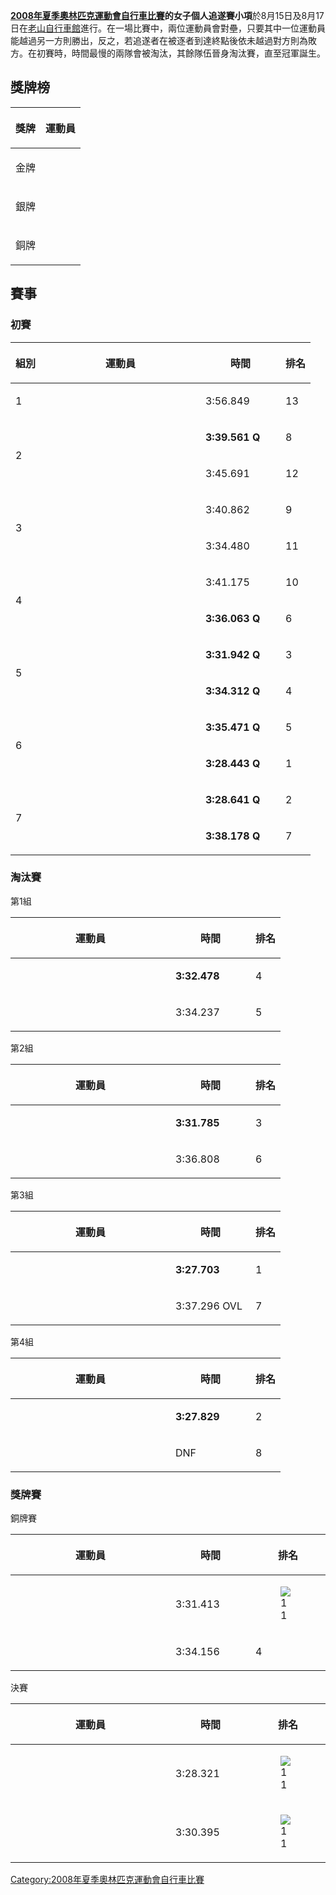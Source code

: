 {{2008年夏季奧林匹克運動會自行車比賽}}
'''[[2008年夏季奧林匹克運動會自行車比賽|2008年夏季奧林匹克運動會自行車比賽]]的女子個人追遂賽小項'''於8月15日及8月17日在[[老山自行車館|老山自行車館]]進行。在一場比賽中，兩位運動員會對壘，只要其中一位運動員能越過另一方則勝出，反之，若追遂者在被逐者到達終點後依未越過對方則為敗方。在初賽時，時間最慢的兩隊會被淘汰，其餘隊伍晉身淘汰賽，直至冠軍誕生。

== 獎牌榜 ==
{| class="wikitable"
|- bgcolor="#efefef"
!align=center| 獎牌
!align=center| 運動員
|-
| bgcolor="gold" | 金牌
| {{flagIOCathlete|[[丽贝卡·罗梅罗|丽贝卡·罗梅罗]]|GBR|2008年夏季}}
|-
| bgcolor="silver" | 銀牌
| {{flagIOCathlete|[[温迪·霍夫纳尔|温迪·霍夫纳尔]]|GBR|2008年夏季}}
|-
| bgcolor="cc9966" | 銅牌
| {{flagIOCathlete|[[列西娅·卡利托夫斯卡|列西娅·卡利托夫斯卡]]|UKR|2008年夏季}}
|}

== 賽事 ==
=== 初賽 ===
{| class="wikitable" style="text-align:center;"
! 組別
!style="width:15em"| 運動員
!style="width:7em"| 時間
! 排名
|-
|rowspan=1| 1
|align=left| {{flagIOCathlete|[[埃维林·加希亚|埃维林·加希亚]]|ESA|2008年夏季}} || 3:56.849 || 13
|-
|rowspan=2| 2
|align=left| {{flagIOCathlete|[[拉达·科兹利科娃|拉达·科兹利科娃]]|CZE|2008年夏季}} || '''3:39.561 Q''' || 8
|-
|align=left| {{flagIOCathlete|[[维利娅·谢列伊凯捷|维利娅·谢列伊凯捷]]|LTU|2008年夏季}} || 3:45.691 || 12
|-
|rowspan=2| 3
|align=left| {{flagIOCathlete|[[卡琳·蒂里希|卡琳·蒂里希]]|SUI|2008年夏季}} || 3:40.862 || 9
|-
|align=left| {{flagIOCathlete|[[韦雷娜·约斯|韦雷娜·约斯]]|GER|2008年夏季}} || 3:34.480 || 11
|-
|rowspan=2| 4
|align=left| {{flagIOCathlete|[[玛丽亚·路易莎·卡列|玛丽亚·路易莎·卡列]]|COL|2008年夏季}} || 3:41.175 || 10
|-
|align=left| {{flagIOCathlete|[[维利娅·谢列伊凯捷|维利娅·谢列伊凯捷]]|LTU|2008年夏季}} || '''3:36.063 Q''' || 6
|-
|rowspan=2| 5
|align=left| {{flagIOCathlete|[[列西娅·卡利托夫斯卡|列西娅·卡利托夫斯卡]]|UKR|2008年夏季}} || '''3:31.942 Q''' || 3
|-
|align=left| {{flagIOCathlete|[[艾莉森·尚克斯|艾莉森·尚克斯]]|NZL|2008年夏季}} || '''3:34.312 Q''' || 4
|-
|rowspan=2| 6
|align=left| {{flagIOCathlete|[[莎拉·哈默|莎拉·哈默]]|USA|2008年夏季}} || '''3:35.471 Q''' || 5
|-
|align=left| {{flagIOCathlete|[[温迪·霍夫纳尔|温迪·霍夫纳尔]]|GBR|2008年夏季}} || '''3:28.443 Q''' || 1
|-
|rowspan=2| 7
|align=left| {{flagIOCathlete|[[丽贝卡·罗梅罗|丽贝卡·罗梅罗]]|GBR|2008年夏季}} || '''3:28.641 Q''' || 2
|-
|align=left| {{flagIOCathlete|[[凯蒂·麦克蒂尔|凯蒂·麦克蒂尔]]|AUS|2008年夏季}} || '''3:38.178 Q''' || 7
|}

=== 淘汰賽 ===
{{col-begin}}
{{col-2}}
;第1組
{| class="wikitable" style="text-align:center;"
!style="width:15em"| 運動員
!style="width:7em"| 時間
! 排名
|-
|align=left|{{flagIOCathlete|[[艾莉森·尚克斯|艾莉森·尚克斯]]|NZL|2008年夏季}} || '''3:32.478''' || 4
|-
|align=left|{{flagIOCathlete|[[莎拉·哈默|莎拉·哈默]]|USA|2008年夏季}} || 3:34.237 || 5
|}
{{col-2}}
;第2組
{| class="wikitable" style="text-align:center;"
!style="width:15em"| 運動員
!style="width:7em"| 時間
! 排名
|-
|align=left|{{flagIOCathlete|[[列西娅·卡利托夫斯卡|列西娅·卡利托夫斯卡]]|UKR|2008年夏季}} || '''3:31.785''' || 3
|-
|align=left|{{flagIOCathlete|[[维利娅·谢列伊凯捷|维利娅·谢列伊凯捷]]|LTU|2008年夏季}} || 3:36.808 || 6
|}
{{col-end}}
{{col-begin}}
{{col-2}}
;第3組
{| class="wikitable" style="text-align:center;"
!style="width:15em"| 運動員
!style="width:7em"| 時間
! 排名
|-
|align=left|{{flagIOCathlete|[[丽贝卡·罗梅罗|丽贝卡·罗梅罗]]|GBR|2008年夏季}} || '''3:27.703''' || 1
|-
|align=left|{{flagIOCathlete|[[凯蒂·麦克蒂尔|凯蒂·麦克蒂尔]]|AUS|2008年夏季}} || 3:37.296 OVL || 7
|}
{{col-2}}
;第4組
{| class="wikitable" style="text-align:center;"
!style="width:15em"| 運動員
!style="width:7em"| 時間
! 排名
|-
|align=left|{{flagIOCathlete|[[温迪·霍夫纳尔|温迪·霍夫纳尔]]|GBR|2008年夏季}} || '''3:27.829''' || 2
|-
|align=left|{{flagIOCathlete|[[拉达·科兹利科娃|拉达·科兹利科娃]]|CZE|2008年夏季}} || DNF || 8
|}
{{col-end}}

=== 獎牌賽 ===
{{col-begin}}
{{col-2}}
;銅牌賽
{| class="wikitable" style="text-align:center;"
!style="width:15em"| 運動員
!style="width:7em"| 時間
! 排名
|-
|align=left|{{flagIOCathlete|[[列西娅·卡利托夫斯卡|列西娅·卡利托夫斯卡]]|UKR|2008年夏季}} || 3:31.413 || [[File:bronze_medal_icon.svg|1]]
|-
|align=left|{{flagIOCathlete|[[艾莉森·尚克斯|艾莉森·尚克斯]]|NZL|2008年夏季}} || 3:34.156 || 4
|}
{{col-2}}
;決賽
{| class="wikitable" style="text-align:center;"
!style="width:15em"| 運動員
!style="width:7em"| 時間
! 排名
|-
|align=left|{{flagIOCathlete|[[丽贝卡·罗梅罗|丽贝卡·罗梅罗]]|GBR|2008年夏季}} || 3:28.321 || [[File:gold_medal_icon.svg|1]]
|-
|align=left|{{flagIOCathlete|[[温迪·霍夫纳尔|温迪·霍夫纳尔]]|GBR|2008年夏季}} || 3:30.395 || [[File:silver_medal_icon.svg|1]]
|}
{{col-end}}

[[Category:2008年夏季奧林匹克運動會自行車比賽|Category:2008年夏季奧林匹克運動會自行車比賽]]